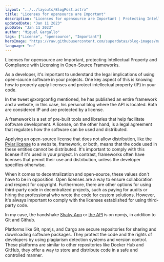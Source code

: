 ```yaml
---
layout: "../../layouts/BlogPost.astro"
title: "Licenses for opensource are Important"
description: "Licenses for opensource are Important | Protecting Intellectual Property and Compliance with Licensing in Open-Source Frameworks"
updatedDate: "Jan 11 2023"
pubDate: "Jan 11 2023"
author: "Miguel Gargallo"
tags: ["License", "opensource", "Important"]
heroImage: "https://raw.githubusercontent.com/superdatas/blog-images/main/generic/miguelgargalloblog.png"
language: "en"
---
```


Licenses for opensource are Important, protecting Intellectual Property and Compliance with Licensing in Open-Source Frameworks.

As a developer, it's important to understand the legal implications of using open-source software in your projects. One key aspect of this is knowing how to properly apply licenses and protect intellectual property (IP) in your code.

In the tweet @xorgconfig mentioned, he has published an entire framework and a website, in this case, his personal blog where the API is located. Both are considered IP and are protected by a license.

A framework is a set of pre-built tools and libraries that help facilitate software development. A license, on the other hand, is a legal agreement that regulates how the software can be used and distributed.

Applying an open-source license that does not allow distribution, [like the Pylar license](https://huggingface.co/spaces/superdatas/LICENSE) to a website, framework, or both, means that the code used in these entities cannot be distributed. It's important to comply with this license if it's used in your project. In contrast, frameworks often have licenses that permit their use and distribution, unless the developer specifies otherwise.

When it comes to decentralization and open-source, these values don't have to be in opposition. Open licenses are a way to ensure collaboration and respect for copyright. Furthermore, there are other options for using third-party code in decentralized projects, such as paying for audits or hiring the professional who wrote the code for custom solutions. However, it's always important to comply with the licenses established for using third-party code.

In my case, the handshake [Shaky App](https://www.pencil.li/explorer) or [the API](https://www.miguelgargallo.com/api) is on npmjs, in addition to Git and Github.

Platforms like Git, npmjs, and Cargo are secure repositories for sharing and downloading software packages. They protect the code and the rights of developers by using plagiarism detection systems and version control. These platforms are similar to other repositories like Docker Hub and GitHub, they offer a way to store and distribute code in a safe and controlled manner.
